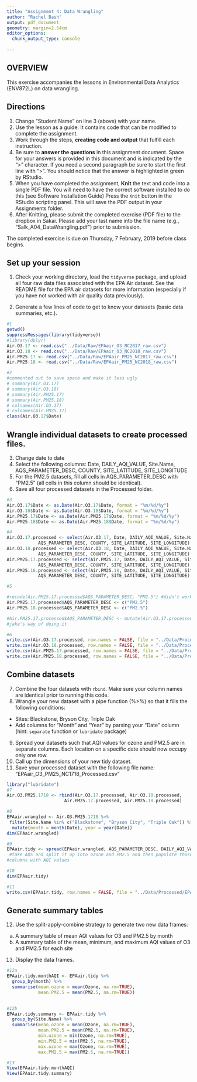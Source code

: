 ```yaml
---
title: "Assignment 4: Data Wrangling"
author: "Rachel Bash"
output: pdf_document
geometry: margin=2.54cm
editor_options: 
  chunk_output_type: console
 
---
```


## OVERVIEW

This exercise accompanies the lessons in Environmental Data Analytics (ENV872L) on data wrangling. 

## Directions
1. Change "Student Name" on line 3 (above) with your name.
2. Use the lesson as a guide. It contains code that can be modified to complete the assignment.
3. Work through the steps, **creating code and output** that fulfill each instruction.
4. Be sure to **answer the questions** in this assignment document.
Space for your answers is provided in this document and is indicated by the ">" character.
If you need a second paragraph be sure to start the first line with ">".
You should notice that the answer is highlighted in green by RStudio. 
6. When you have completed the assignment, **Knit** the text and code into a single PDF file.
You will need to have the correct software installed to do this (see Software Installation Guide)
Press the `Knit` button in the RStudio scripting panel.
This will save the PDF output in your Assignments folder.
8. After Knitting, please submit the completed exercise (PDF file) to the dropbox in Sakai. Please add your last name into the file name (e.g., "Salk_A04_DataWrangling.pdf") prior to submission.

The completed exercise is due on Thursday, 7 February, 2019 before class begins.

## Set up your session 
1. Check your working directory, load the `tidyverse` package, and upload all four raw data files associated with the EPA Air dataset. See the README file for the EPA air datasets for more information (especially if you have not worked with air quality data previously). 

2. Generate a few lines of code to get to know your datasets (basic data summaries, etc.).

```r
#1
getwd()
suppressMessages(library(tidyverse))
#library(dplyr)
Air.O3.17 <- read.csv("../Data/Raw/EPAair_O3_NC2017_raw.csv")
Air.O3.18 <- read.csv("../Data/Raw/EPAair_O3_NC2018_raw.csv")
Air.PM25.17 <- read.csv("../Data/Raw/EPAair_PM25_NC2017_raw.csv")
Air.PM25.18 <- read.csv("../Data/Raw/EPAair_PM25_NC2018_raw.csv")
```

```r
#2
#commented out to save space and make it less ugly
# summary(Air.O3.17)
# summary(Air.O3.18)
# summary(Air.PM25.17)
# summary(Air.PM25.18)
# colnames(Air.O3.17)
# colnames(Air.PM25.17)
class(Air.O3.17$Date)

```

## Wrangle individual datasets to create processed files.
3. Change date to date
4. Select the following columns: Date, DAILY_AQI_VALUE, Site.Name, AQS_PARAMETER_DESC, COUNTY, SITE_LATITUDE, SITE_LONGITUDE
5. For the PM2.5 datasets, fill all cells in AQS_PARAMETER_DESC with "PM2.5" (all cells in this column should be identical).
6. Save all four processed datasets in the Processed folder.

```r
#3
Air.O3.17$Date <- as.Date(Air.O3.17$Date, format = "%m/%d/%y")
Air.O3.18$Date <- as.Date(Air.O3.18$Date, format = "%m/%d/%y")
Air.PM25.17$Date <- as.Date(Air.PM25.17$Date, format = "%m/%d/%y")
Air.PM25.18$Date <- as.Date(Air.PM25.18$Date, format = "%m/%d/%y")

#4
Air.O3.17.processed <- select(Air.O3.17, Date, DAILY_AQI_VALUE, Site.Name,
            AQS_PARAMETER_DESC, COUNTY, SITE_LATITUDE, SITE_LONGITUDE)
Air.O3.18.processed <- select(Air.O3.18, Date, DAILY_AQI_VALUE, Site.Name, 
            AQS_PARAMETER_DESC, COUNTY, SITE_LATITUDE, SITE_LONGITUDE)
Air.PM25.17.processed <- select(Air.PM25.17, Date, DAILY_AQI_VALUE, Site.Name, 
            AQS_PARAMETER_DESC, COUNTY, SITE_LATITUDE, SITE_LONGITUDE)
Air.PM25.18.processed <- select(Air.PM25.18, Date, DAILY_AQI_VALUE, Site.Name, 
            AQS_PARAMETER_DESC, COUNTY, SITE_LATITUDE, SITE_LONGITUDE)

#5

#recode(Air.PM25.17.processed$AQS_PARAMETER_DESC, "PM2.5") #didn't work
Air.PM25.17.processed$AQS_PARAMETER_DESC <- c("PM2.5")
Air.PM25.18.processed$AQS_PARAMETER_DESC <- c("PM2.5")

#Air.PM25.17.processed$AQS_PARAMETER_DESC <- mutate(Air.O3.17.processed, AQS_PARAMETER_DESC = "PM2.5") 
#jake's way of doing it

#6
write.csv(Air.O3.17.processed, row.names = FALSE, file = "../Data/Processed/EPA_Air.O3.2017")
write.csv(Air.O3.18.processed, row.names = FALSE, file = "../Data/Processed/EPA_Air.O3.2018")
write.csv(Air.PM25.17.processed, row.names = FALSE, file = "../Data/Processed/EPA_Air.PM25.2017")
write.csv(Air.PM25.18.processed, row.names = FALSE, file = "../Data/Processed/EPA_Air.PM25.2018")


```


## Combine datasets
7. Combine the four datasets with `rbind`. Make sure your column names are identical prior to running this code. 
8. Wrangle your new dataset with a pipe function (%>%) so that it fills the following conditions: 

* Sites: Blackstone, Bryson City, Triple Oak
* Add columns for "Month" and "Year" by parsing your "Date" column (hint: `separate` function or `lubridate` package)

9. Spread your datasets such that AQI values for ozone and PM2.5 are in separate columns. Each location on a specific date should now occupy only one row.
10. Call up the dimensions of your new tidy dataset.
11. Save your processed dataset with the following file name: "EPAair_O3_PM25_NC1718_Processed.csv"

```r
library("lubridate")
#7
Air.O3.PM25.1718 <- rbind(Air.O3.17.processed, Air.O3.18.processed,
                      Air.PM25.17.processed, Air.PM25.18.processed)

#8
EPAair.wrangled <- Air.O3.PM25.1718 %>%
 filter(Site.Name %in% c("Blackstone", "Bryson City", "Triple Oak")) %>%
  mutate(month = month(Date), year = year(Date))
dim(EPAair.wrangled)

#9
EPAair.tidy <- spread(EPAair.wrangled, AQS_PARAMETER_DESC, DAILY_AQI_VALUE)
 #take AQS and split it up into ozone and PM2.5 and then populate those two
#columns with AQI values

#10
dim(EPAair.tidy)

#11
write.csv(EPAair.tidy, row.names = FALSE, file = "../Data/Processed/EPAair_O3_PM25_NC1718_Processed.csv")

```


## Generate summary tables
12. Use the split-apply-combine strategy to generate two new data frames: 
a. A summary table of mean AQI values for O3 and PM2.5 by month
b. A summary table of the mean, minimum, and maximum AQI values of O3 and PM2.5 for each site
13. Display the data frames.

```r
#12a
EPAair.tidy.monthAQI <- EPAair.tidy %>%
  group_by(month) %>%
  summarise(mean.ozone = mean(Ozone, na.rm=TRUE),
            mean.PM2.5 = mean(PM2.5, na.rm=TRUE))
  

#12b
EPAair.tidy.summary <- EPAair.tidy %>%
  group_by(Site.Name) %>%
  summarise(mean.ozone = mean(Ozone, na.rm=TRUE),
            mean.PM2.5 = mean(PM2.5, na.rm=TRUE),
            min.ozone = min(Ozone, na.rm=TRUE),
            min.PM2.5 = min(PM2.5, na.rm=TRUE),
            max.ozone = max(Ozone, na.rm=TRUE),
            max.PM2.5 = max(PM2.5, na.rm=TRUE))

#13
View(EPAair.tidy.monthAQI)
View(EPAair.tidy.summary)

```

